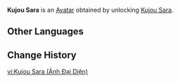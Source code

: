 {{About|the Avatar|the playable character|Kujou Sara}}
{{Avatar Infobox
|title    = Kujou Sara
|id       = 3800
|image    = Kujou Sara Avatar.png
|type     = Character
|features = Kujou Sara
|obtain   = Unlock [[Kujou Sara]]
}}
'''Kujou Sara''' is an [[Avatar]] obtained by unlocking [[Kujou Sara]].

==Other Languages==
{{Other Languages|Kujou Sara}}

==Change History==
{{Change History|2.1}}

[[vi:Kujou Sara (Ảnh Đại Diện)]]
